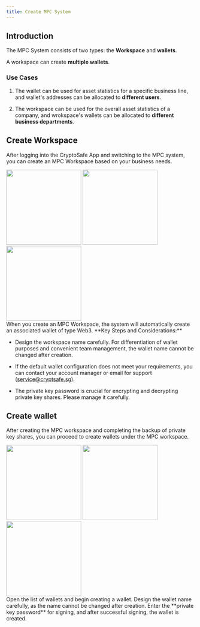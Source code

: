 ```yaml
---
title: Create MPC System
---
```


##  Introduction

The MPC System consists of two types: the **Workspace** and **wallets**.

A workspace can create **multiple wallets**.

###  Use Cases

1. The wallet can be used for asset statistics for a specific business line, and wallet's addresses can be allocated to **different users**.

2. The workspace can be used for the overall asset statistics of a company, and wrokspace's wallets can be allocated to **different business departments**.

##  Create Workspace

After logging into the CryptoSafe App and switching to the MPC system, you can create an MPC Workspace based on your business needs.

<div className="w-full flex items-center justify-center">
    <CardGroup cols={3}>
        <img src="/images/quickstart/mpc1.png" width="200"/>
        <img src="/images/quickstart/mpc2.png" width="200"/>
        <img src="/images/quickstart/mpc3.png" width="200"/>
    </CardGroup>
</div>

<Note>
When you create an MPC Workspace, the system will automatically create an associated wallet of type Web3.
</Note>

<Warning>
**Key Steps and Considerations:**

- Design the workspace name carefully. For differentiation of wallet purposes and convenient team management, the wallet name cannot be changed after creation.
  
- If the default wallet configuration does not meet your requirements, you can contact your account manager or email for support (service@cryptsafe.sg).

- The private key password is crucial for encrypting and decrypting private key shares. Please manage it carefully.
</Warning>

##  Create wallet

After creating the MPC workspace and completing the backup of private key shares, you can proceed to create wallets under the MPC workspace.

<div className="w-full flex items-center justify-center">
    <CardGroup cols={3}>
        <img src="/images/quickstart/mpc4.png" width="200"/>
        <img src="/images/quickstart/mpc5.png" width="200"/>
        <img src="/images/quickstart/mpc6.png" width="200"/>
    </CardGroup>
</div>

<Steps>
<Step title="Select Target Workspace">
    Open the list of wallets and begin creating a wallet.
<Warning>
Design the wallet name carefully, as the name cannot be changed after creation.
</Warning>
</Step>
<Step title="Create with Private Key Signature">
    Enter the **private key password** for signing, and after successful signing, the wallet is created.
</Step>
</Steps>

